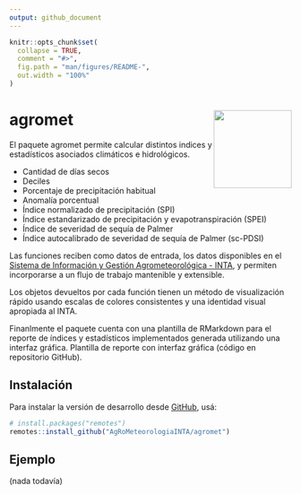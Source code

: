 ```yaml
---
output: github_document
---
```


<!-- README.md is generated from README.Rmd. Please edit that file -->

```r
knitr::opts_chunk$set(
  collapse = TRUE,
  comment = "#>",
  fig.path = "man/figures/README-",
  out.width = "100%"
)
```

# agromet <img src='man/figures/logo.png' align="right" height="139" />

<!-- badges: start -->
<!-- badges: end -->


El paquete agromet permite calcular distintos indices y estadísticos asociados climáticos e hidrológicos. 

* Cantidad de días secos
* Deciles
* Porcentaje de precipitación habitual
* Anomalía porcentual
* Índice normalizado de precipitación (SPI)
* Índice estandarizado de precipitación y evapotranspiración (SPEI)
* Índice de severidad de sequía de Palmer
* Índice autocalibrado de severidad de sequía de Palmer (sc-PDSI)

Las funciones reciben como datos de entrada, los datos disponibles en el [Sistema de Información y Gestión Agrometeorológica - INTA](http://siga.inta.gov.ar/), y permiten incorporarse a un flujo de trabajo mantenible y extensible. 

Los objetos devueltos por cada función tienen un método de visualización rápido usando escalas de colores consistentes y una identidad visual apropiada al INTA. 

Finanlmente el paquete cuenta con una plantilla  de RMarkdown para el reporte de índices y estadísticos implementados generada utilizando una interfaz gráfica. 
Plantilla de reporte con interfaz gráfica (código en repositorio GitHub).

## Instalación 

Para instalar la versión de desarrollo desde [GitHub](https://github.com/), usá: 

``` r
# install.packages("remotes")
remotes::install_github("AgRoMeteorologiaINTA/agromet")
```

## Ejemplo

(nada todavía)
